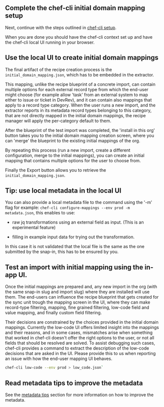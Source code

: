 ## Complete the chef-cli initial domain mapping setup

Next, continue with the steps outlined in [chef-cli setup](initial_domain_mapping_setup.md). 

When you are done you should have the chef-cli context set up and have the chef-cli local UI running in your browser.

## Use the local UI to create initial domain mappings

The final artifact of the recipe creation process is the `initial_domain_mapping.json`, which has to be embedded in the extractor.

This mapping, unlike the recipe blueprint of a concrete import, can contain multiple options for each external record type from which the end-user might choose (for example allow 'task' from an external system to map either to issue or ticket in DevRev), and it can contain also mappings that apply to a record type category. When the user runs a new import, and the extractor reports in its metadata record types belonging to this category, that are not directly mapped in the initial domain mappings, the recipe manager will apply the per-category default to them.

After the blueprint of the test import was completed, the 'install in this org' button takes you to the initial domain mapping creation screen, where you can 'merge' the blueprint to the existing initial mappings of the org.

By repeating this process (run a new import, create a different configuration, merge to the initial mappings), you can create an initial mapping that contains multiple options for the user to choose from.

Finally the Export button allows you to retrieve the `initial_domain_mapping.json`.

## Tip: use local metadata in the local UI

You can also provide a local metadata file to the command using the '-m' flag for example: `chef-cli configure-mappings --env prod -m metadata.json`, this enables to use:

- raw jq transformations using an external field as input. (This is an experimental feature)

- filling in example input data for trying out the transformation.

In this case it is not validated that the local file is the same as the one submitted by the snap-in, this has to be ensured by you.

## Test an import with initial mapping using the in-app UI.

Once the initial mappings are prepared and, any new import in the org (with the same snap-in slug and import slug) where they are installed will use them. The end-users can influence the recipe blueprint that gets created for the sync unit trough the mapping screen in the UI, where they can make record-type filtering, mapping, fine grained filtering, low-code field and value mapping, and finally custom field filtering.

Their decisions are constrained by the choices provided in the initial domain mappings. Currently the low-code UI offers limited insight into the mappings and their reasons, and in some cases, mismatches arise when something that worked in chef-cli doesn't offer the right options to the user, or not all fields that should be resolved are solved. To assist debugging such cases, chef-cli provides a command to extract the description of the low-code decisions that are asked in the UI. Please provide this to us when reporting an issue with how the end-user mapping UI behaves.

```bash
chef-cli low-code --env prod > low_code.json`
```
 
## Read metadata tips to improve the metadata

See the [metadata tips](tips.md) section for more information on how to improve the metadata.
